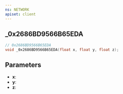 ```yaml
---
ns: NETWORK
apiset: client
---
```

## _0x2686BD9566B65EDA

```c
// 0x2686BD9566B65EDA
void _0x2686BD9566B65EDA(float x, float y, float z);
```


## Parameters
* **x**:
* **y**:
* **z**: